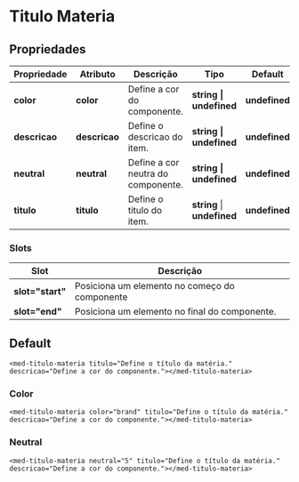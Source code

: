 
<Meta title="Components/Global/Titulo Materia/Usage" />

# Titulo Materia

## Propriedades

| Propriedade   | Atributo      | Descrição                          | Tipo                        | Default       |
| ------------- | ------------- | ---------------------------------- | --------------------------- | ------------- |
| **color**     | **color**     | Define a cor do componente.        | **string \| undefined**     | **undefined** |
| **descricao** | **descricao** | Define o descricao do item.        | **string \| undefined**     | **undefined** |
| **neutral**   | **neutral**   | Define a cor neutra do componente. | **string \| undefined**     | **undefined** |
| **titulo**    | **titulo**    | Define o titulo do item.           | **string** \| **undefined** | **undefined** |

### Slots

| Slot              | Descrição                                     |
| ----------------- | --------------------------------------------- |
| **slot="start"**  | Posiciona um elemento no começo do componente |
| **slot="end"**    | Posiciona um elemento no final do componente. |

## Default

```
<med-titulo-materia titulo="Define o título da matéria." descricao="Define a cor do componente."></med-titulo-materia>
```

### Color

```
<med-titulo-materia color="brand" titulo="Define o título da matéria." descricao="Define a cor do componente."></med-titulo-materia>
```

### Neutral

```
<med-titulo-materia neutral="5" titulo="Define o título da matéria." descricao="Define a cor do componente."></med-titulo-materia>
```
